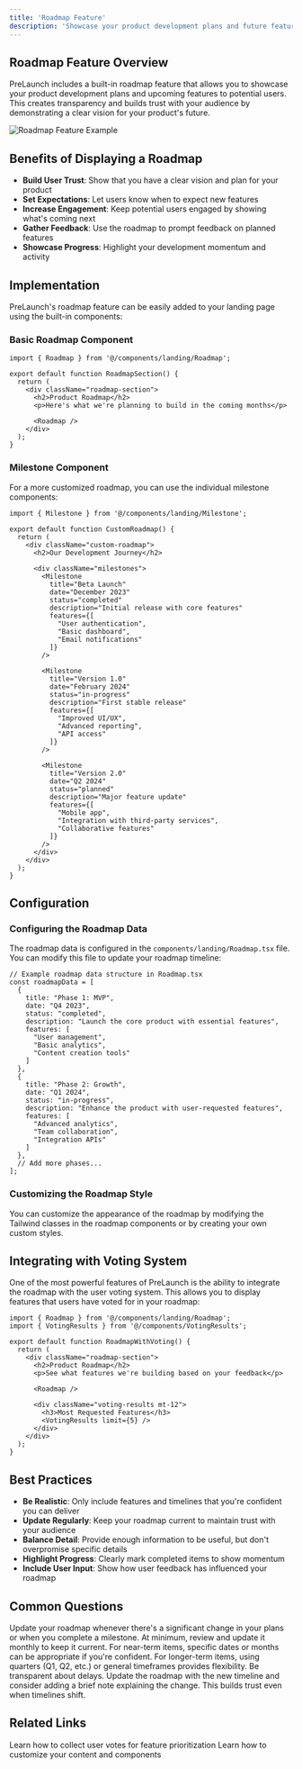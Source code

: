 ```yaml
---
title: 'Roadmap Feature'
description: 'Showcase your product development plans and future features'
---
```


## Roadmap Feature Overview

PreLaunch includes a built-in roadmap feature that allows you to showcase your product development plans and upcoming features to potential users. This creates transparency and builds trust with your audience by demonstrating a clear vision for your product's future.

<img src="/images/roadmap-demo.png" alt="Roadmap Feature Example" />

## Benefits of Displaying a Roadmap

- **Build User Trust**: Show that you have a clear vision and plan for your product
- **Set Expectations**: Let users know when to expect new features
- **Increase Engagement**: Keep potential users engaged by showing what's coming next
- **Gather Feedback**: Use the roadmap to prompt feedback on planned features
- **Showcase Progress**: Highlight your development momentum and activity

## Implementation

PreLaunch's roadmap feature can be easily added to your landing page using the built-in components:

### Basic Roadmap Component

```tsx
import { Roadmap } from '@/components/landing/Roadmap';

export default function RoadmapSection() {
  return (
    <div className="roadmap-section">
      <h2>Product Roadmap</h2>
      <p>Here's what we're planning to build in the coming months</p>
      
      <Roadmap />
    </div>
  );
}
```

### Milestone Component

For a more customized roadmap, you can use the individual milestone components:

```tsx
import { Milestone } from '@/components/landing/Milestone';

export default function CustomRoadmap() {
  return (
    <div className="custom-roadmap">
      <h2>Our Development Journey</h2>
      
      <div className="milestones">
        <Milestone 
          title="Beta Launch"
          date="December 2023"
          status="completed"
          description="Initial release with core features"
          features={[
            "User authentication",
            "Basic dashboard",
            "Email notifications"
          ]}
        />
        
        <Milestone 
          title="Version 1.0"
          date="February 2024"
          status="in-progress"
          description="First stable release"
          features={[
            "Improved UI/UX",
            "Advanced reporting",
            "API access"
          ]}
        />
        
        <Milestone 
          title="Version 2.0"
          date="Q2 2024"
          status="planned"
          description="Major feature update"
          features={[
            "Mobile app",
            "Integration with third-party services",
            "Collaborative features"
          ]}
        />
      </div>
    </div>
  );
}
```

## Configuration

### Configuring the Roadmap Data

The roadmap data is configured in the `components/landing/Roadmap.tsx` file. You can modify this file to update your roadmap timeline:

```tsx
// Example roadmap data structure in Roadmap.tsx
const roadmapData = [
  {
    title: "Phase 1: MVP",
    date: "Q4 2023",
    status: "completed",
    description: "Launch the core product with essential features",
    features: [
      "User management",
      "Basic analytics",
      "Content creation tools"
    ]
  },
  {
    title: "Phase 2: Growth",
    date: "Q1 2024",
    status: "in-progress",
    description: "Enhance the product with user-requested features",
    features: [
      "Advanced analytics",
      "Team collaboration",
      "Integration APIs"
    ]
  },
  // Add more phases...
];
```

### Customizing the Roadmap Style

You can customize the appearance of the roadmap by modifying the Tailwind classes in the roadmap components or by creating your own custom styles.

## Integrating with Voting System

One of the most powerful features of PreLaunch is the ability to integrate the roadmap with the user voting system. This allows you to display features that users have voted for in your roadmap:

```tsx
import { Roadmap } from '@/components/landing/Roadmap';
import { VotingResults } from '@/components/VotingResults';

export default function RoadmapWithVoting() {
  return (
    <div className="roadmap-section">
      <h2>Product Roadmap</h2>
      <p>See what features we're building based on your feedback</p>
      
      <Roadmap />
      
      <div className="voting-results mt-12">
        <h3>Most Requested Features</h3>
        <VotingResults limit={5} />
      </div>
    </div>
  );
}
```

## Best Practices

- **Be Realistic**: Only include features and timelines that you're confident you can deliver
- **Update Regularly**: Keep your roadmap current to maintain trust with your audience
- **Balance Detail**: Provide enough information to be useful, but don't overpromise specific details
- **Highlight Progress**: Clearly mark completed items to show momentum
- **Include User Input**: Show how user feedback has influenced your roadmap

## Common Questions

<AccordionGroup>
  <Accordion title="How frequently should I update the roadmap?">
    Update your roadmap whenever there's a significant change in your plans or when you complete a milestone. At minimum, review and update it monthly to keep it current.
  </Accordion>
  <Accordion title="Should I include specific dates?">
    For near-term items, specific dates or months can be appropriate if you're confident. For longer-term items, using quarters (Q1, Q2, etc.) or general timeframes provides flexibility.
  </Accordion>
  <Accordion title="How do I handle delayed features?">
    Be transparent about delays. Update the roadmap with the new timeline and consider adding a brief note explaining the change. This builds trust even when timelines shift.
  </Accordion>
</AccordionGroup>

## Related Links

<CardGroup cols={2}>
  <Card
    title="User Voting System"
    icon="vote-yea"
    href="/features/voting"
  >
    Learn how to collect user votes for feature prioritization
  </Card>
  <Card
    title="Customization"
    icon="paint-brush"
    href="/customization/content"
  >
    Learn how to customize your content and components
  </Card>
</CardGroup> 